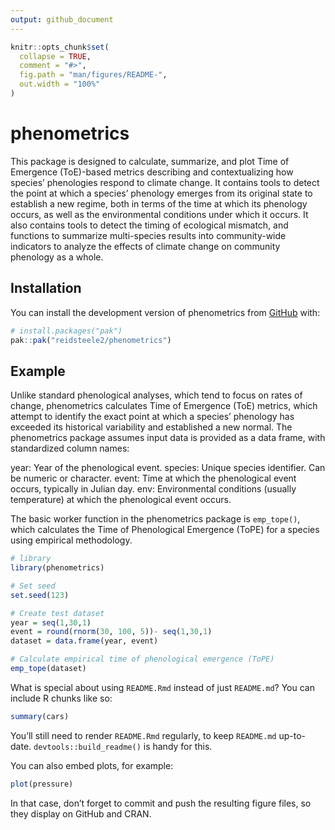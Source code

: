 ```yaml
---
output: github_document
---
```


<!-- README.md is generated from README.Rmd. Please edit that file -->

```r
knitr::opts_chunk$set(
  collapse = TRUE,
  comment = "#>",
  fig.path = "man/figures/README-",
  out.width = "100%"
)
```

# phenometrics

<!-- badges: start -->
<!-- badges: end -->

This package is designed to calculate, summarize, and plot Time of Emergence (ToE)-based metrics describing and contextualizing how species' phenologies respond to climate change. It contains tools to detect the point at which a species' phenology emerges from its original state to establish a new regime, both in terms of the time at which its phenology occurs, as well as the environmental conditions under which it occurs. It also contains tools to detect the timing of ecological mismatch, and functions to summarize multi-species results into community-wide indicators to analyze the effects of climate change on community phenology as a whole.

## Installation

You can install the development version of phenometrics from [GitHub](https://github.com/) with:

``` r
# install.packages("pak")
pak::pak("reidsteele2/phenometrics")
```

## Example

Unlike standard phenological analyses, which tend to focus on rates of change, phenometrics calculates Time of Emergence (ToE) metrics, which attempt to identify the exact point at which a species' phenology has exceeded its historical variability and established a new normal. The phenometrics package assumes input data is provided as a data frame, with standardized column names:

\newline

year: Year of the phenological event.
species: Unique species identifier. Can be numeric or character.
event: Time at which the phenological event occurs, typically in Julian day.
env: Environmental conditions (usually temperature) at which the phenological event occurs.

\newline

The basic worker function in the phenometrics package is `emp_tope()`, which calculates the Time of Phenological Emergence (ToPE) for a species using empirical methodology.

```r
# library
library(phenometrics)

# Set seed
set.seed(123)

# Create test dataset
year = seq(1,30,1)
event = round(rnorm(30, 100, 5))- seq(1,30,1)
dataset = data.frame(year, event)

# Calculate empirical time of phenological emergence (ToPE)
emp_tope(dataset)

```



What is special about using `README.Rmd` instead of just `README.md`? You can include R chunks like so:

```r
summary(cars)
```

You'll still need to render `README.Rmd` regularly, to keep `README.md` up-to-date. `devtools::build_readme()` is handy for this.

You can also embed plots, for example:

```r
plot(pressure)
```

In that case, don't forget to commit and push the resulting figure files, so they display on GitHub and CRAN.
